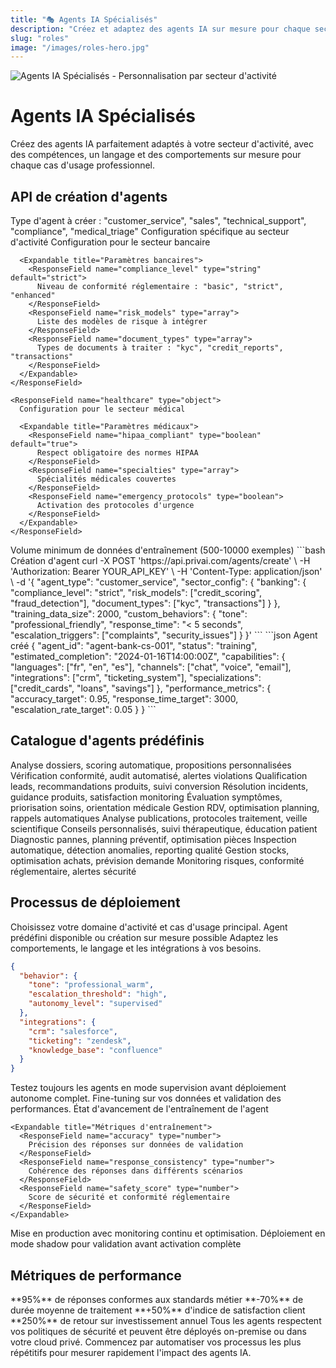 ```yaml
---
title: "🎭 Agents IA Spécialisés"
description: "Créez et adaptez des agents IA sur mesure pour chaque secteur d'activité et cas d'usage"
slug: "roles"
image: "/images/roles-hero.jpg"
---
```


<Frame>
  <img src="/images/roles-hero.jpg" alt="Agents IA Spécialisés - Personnalisation par secteur d'activité" />
</Frame>

# Agents IA Spécialisés

Créez des agents IA parfaitement adaptés à votre secteur d'activité, avec des compétences, un langage et des comportements sur mesure pour chaque cas d'usage professionnel.

## API de création d'agents

<ParamField path="agent_type" type="string" required>
  Type d'agent à créer : "customer_service", "sales", "technical_support", "compliance", "medical_triage"
</ParamField>

<ParamField body="sector_config" type="object" required>
  Configuration spécifique au secteur d'activité

  <Expandable title="Configuration par secteur">
    <ResponseField name="banking" type="object">
      Configuration pour le secteur bancaire

      <Expandable title="Paramètres bancaires">
        <ResponseField name="compliance_level" type="string" default="strict">
          Niveau de conformité réglementaire : "basic", "strict", "enhanced"
        </ResponseField>
        <ResponseField name="risk_models" type="array">
          Liste des modèles de risque à intégrer
        </ResponseField>
        <ResponseField name="document_types" type="array">
          Types de documents à traiter : "kyc", "credit_reports", "transactions"
        </ResponseField>
      </Expandable>
    </ResponseField>

    <ResponseField name="healthcare" type="object">
      Configuration pour le secteur médical

      <Expandable title="Paramètres médicaux">
        <ResponseField name="hipaa_compliant" type="boolean" default="true">
          Respect obligatoire des normes HIPAA
        </ResponseField>
        <ResponseField name="specialties" type="array">
          Spécialités médicales couvertes
        </ResponseField>
        <ResponseField name="emergency_protocols" type="boolean">
          Activation des protocoles d'urgence
        </ResponseField>
      </Expandable>
    </ResponseField>
  </Expandable>
</ParamField>

<ParamField query="training_data_size" type="integer" default="1000">
  Volume minimum de données d'entraînement (500-10000 exemples)
</ParamField>

<RequestExample>
```bash Création d'agent
curl -X POST 'https://api.privai.com/agents/create' \
  -H 'Authorization: Bearer YOUR_API_KEY' \
  -H 'Content-Type: application/json' \
  -d '{
    "agent_type": "customer_service",
    "sector_config": {
      "banking": {
        "compliance_level": "strict",
        "risk_models": ["credit_scoring", "fraud_detection"],
        "document_types": ["kyc", "transactions"]
      }
    },
    "training_data_size": 2000,
    "custom_behaviors": {
      "tone": "professional_friendly",
      "response_time": "< 5 seconds",
      "escalation_triggers": ["complaints", "security_issues"]
    }
  }'
```
</RequestExample>

<ResponseExample>
```json Agent créé
{
  "agent_id": "agent-bank-cs-001",
  "status": "training",
  "estimated_completion": "2024-01-16T14:00:00Z",
  "capabilities": {
    "languages": ["fr", "en", "es"],
    "channels": ["chat", "voice", "email"],
    "integrations": ["crm", "ticketing_system"],
    "specializations": ["credit_cards", "loans", "savings"]
  },
  "performance_metrics": {
    "accuracy_target": 0.95,
    "response_time_target": 3000,
    "escalation_rate_target": 0.05
  }
}
```
</ResponseExample>

## Catalogue d'agents prédéfinis

<Tabs>
<Tab title="🏦 Banque & Finance">
  <CardGroup cols={2}>
    <Card title="Agent Crédit Immobilier" icon="home">
      Analyse dossiers, scoring automatique, propositions personnalisées
    </Card>
    <Card title="Agent Conformité RGPD" icon="shield">
      Vérification conformité, audit automatisé, alertes violations
    </Card>
    <Card title="Agent Commercial Digital" icon="trending-up">
      Qualification leads, recommandations produits, suivi conversion
    </Card>
    <Card title="Agent Support Client" icon="headphones">
      Résolution incidents, guidance produits, satisfaction monitoring
    </Card>
  </CardGroup>
</Tab>

<Tab title="🏥 Santé & Médical">
  <CardGroup cols={2}>
    <Card title="Agent Triage Urgences" icon="ambulance">
      Évaluation symptômes, priorisation soins, orientation médicale
    </Card>
    <Card title="Agent Administrative" icon="calendar">
      Gestion RDV, optimisation planning, rappels automatiques
    </Card>
    <Card title="Agent Recherche Clinique" icon="microscope">
      Analyse publications, protocoles traitement, veille scientifique
    </Card>
    <Card title="Agent Prévention Santé" icon="heartbeat">
      Conseils personnalisés, suivi thérapeutique, éducation patient
    </Card>
  </CardGroup>
</Tab>

<Tab title="🏭 Industrie 4.0">
  <CardGroup cols={2}>
    <Card title="Agent Maintenance Prédictive" icon="cogs">
      Diagnostic pannes, planning préventif, optimisation pièces
    </Card>
    <Card title="Agent Qualité & Contrôle" icon="check-circle">
      Inspection automatique, détection anomalies, reporting qualité
    </Card>
    <Card title="Agent Supply Chain" icon="truck">
      Gestion stocks, optimisation achats, prévision demande
    </Card>
    <Card title="Agent Sécurité Industrielle" icon="hard-hat">
      Monitoring risques, conformité réglementaire, alertes sécurité
    </Card>
  </CardGroup>
</Tab>
</Tabs>

## Processus de déploiement

<Steps>
<Step title="Sélection du secteur">
  Choisissez votre domaine d'activité et cas d'usage principal.

  <Check>
    Agent prédéfini disponible ou création sur mesure possible
  </Check>
</Step>

<Step title="Configuration personnalisée">
  Adaptez les comportements, le langage et les intégrations à vos besoins.

  ```json Configuration exemple
  {
    "behavior": {
      "tone": "professional_warm",
      "escalation_threshold": "high",
      "autonomy_level": "supervised"
    },
    "integrations": {
      "crm": "salesforce",
      "ticketing": "zendesk",
      "knowledge_base": "confluence"
    }
  }
  ```

  <Warning>
    Testez toujours les agents en mode supervision avant déploiement autonome complet.
  </Warning>
</Step>

<Step title="Entraînement et validation">
  Fine-tuning sur vos données et validation des performances.

  <ResponseField name="training_status" type="object">
    État d'avancement de l'entraînement de l'agent

    <Expandable title="Métriques d'entraînement">
      <ResponseField name="accuracy" type="number">
        Précision des réponses sur données de validation
      </ResponseField>
      <ResponseField name="response_consistency" type="number">
        Cohérence des réponses dans différents scénarios
      </ResponseField>
      <ResponseField name="safety_score" type="number">
        Score de sécurité et conformité réglementaire
      </ResponseField>
    </Expandable>
  </ResponseField>
</Step>

<Step title="Déploiement progressif">
  Mise en production avec monitoring continu et optimisation.

  <Check>
    Déploiement en mode shadow pour validation avant activation complète
  </Check>
</Step>
</Steps>

## Métriques de performance

<CardGroup cols={2}>
  <Card title="Précision sectorielle" icon="target">
    **95%** de réponses conformes aux standards métier
  </Card>
  <Card title="Temps de résolution" icon="clock">
    **-70%** de durée moyenne de traitement
  </Card>
  <Card title="Satisfaction utilisateur" icon="smile">
    **+50%** d'indice de satisfaction client
  </Card>
  <Card title="ROI moyen" icon="chart-line">
    **250%** de retour sur investissement annuel
  </Card>
</CardGroup>

<Note>
  Tous les agents respectent vos politiques de sécurité et peuvent être déployés on-premise ou dans votre cloud privé.
</Note>

<Tip>
  Commencez par automatiser vos processus les plus répétitifs pour mesurer rapidement l'impact des agents IA.
</Tip>